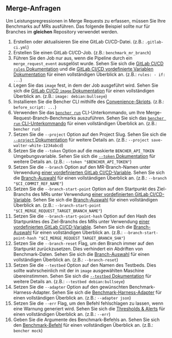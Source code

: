 
## Merge-Anfragen

Um Leistungsregressionen in Merge Requests zu erfassen, müssen Sie Ihre Benchmarks auf MRs ausführen.
Das folgende Beispiel sollte nur für Branches im **gleichen** Repository verwendet werden.

<MergeRequestsCode />

1. Erstellen oder aktualisieren Sie eine GitLab CI/CD-Datei.
   (z.B.: `.gitlab-ci.yml`)
2. Erstellen Sie einen GitLab CI/CD-Job.
   (z.B.: `benchmark_mr_branch`)
3. Führen Sie den Job nur aus, wenn die Pipeline durch ein `merge_request_event` ausgelöst wurde.
   Sehen Sie sich die [GitLab CI/CD `rules` Dokumentation][gitlab ci cd rules]
   und die [GitLab CI/CD vordefinierte Variablen Dokumentation][gitlab ci cd redefined variables] für einen vollständigen Überblick an.
   (z.B.: `rules: - if: ...`)
4. Legen Sie das `image` fest, in dem der Job ausgeführt wird.
   Sehen Sie sich die [GitLab CI/CD `image` Dokumentation][gitlab ci cd image] für einen vollständigen Überblick an.
   (z.B.: `image: debian:bullseye`)
5. Installieren Sie die Bencher CLI mithilfe des [Convenience-Skripts][install bencher cli].
   (z.B.: `before_script: ...`)
6. Verwenden Sie das <code><a href="/de/docs/explanation/bencher-run/">bencher run</a></code> CLI-Unterkommando,
   um Ihre Merge-Request-Branch-Benchmarks auszuführen.
   Sehen Sie sich das [ `bencher run` CLI-Unterkommando][bencher run] für einen vollständigen Überblick an.
   (z.B.: `bencher run`)
7. Setzen Sie die `--project` Option auf den Project Slug.
   Sehen Sie sich die [ `--project` Dokumentation][project option] für weitere Details an.
   (z.B.: `--project save-walter-white-1234abcd`)
8. Setzen Sie die `--token` Option auf die maskierte `BENCHER_API_TOKEN` Umgebungsvariable.
   Sehen Sie sich die [ `--token` Dokumentation][token option] für weitere Details an.
   (z.B.: `--token "$BENCHER_API_TOKEN"`)
9. Setzen Sie die `--branch` Option auf den MR-Branch-Namen unter Verwendung
   [einer vordefinierten GitLab CI/CD-Variable][branch selection branch].
   Sehen Sie sich die [Branch-Auswahl](/de/docs/explanation/branch-selection/#--branch-branch) für einen vollständigen Überblick an.
   (z.B.: `--branch "$CI_COMMIT_REF_NAME"`)
10. Setzen Sie die `--branch-start-point` Option auf den Startpunkt des Ziel-Branchs des MRs unter Verwendung
    [einer vordefinierten GitLab CI/CD-Variable][gitlab ci cd redefined variables].
    Sehen Sie sich die [Branch-Auswahl][branch selection start point] für einen vollständigen Überblick an.
    (z.B.: `--branch-start-point "$CI_MERGE_REQUEST_TARGET_BRANCH_NAME"`)
11. Setzen Sie die `--branch-start-point-hash` Option auf den Hash des Startpunktes des Ziel-Branchs des MRs unter Verwendung
    [einer vordefinierten GitLab CI/CD-Variable][gitlab ci cd redefined variables].
    Sehen Sie sich die [Branch-Auswahl][branch selection start point hash] für einen vollständigen Überblick an.
    (z.B.: `--branch-start-point-hash "$CI_MERGE_REQUEST_TARGET_BRANCH_SHA"`)
12. Setzen Sie die `--branch-reset` Flag, um den Branch immer auf den Startpunkt zurückzusetzen.
    Dies verhindert ein Abdriften von Benchmark-Daten.
    Sehen Sie sich die [Branch-Auswahl][branch selection branch reset] für einen vollständigen Überblick an.
    (z.B.: `--branch-reset`)
13. Setzen Sie die `--testbed` Option auf den Namen des Testbeds.
    Dies sollte wahrscheinlich mit der in `image` ausgewählten Maschine übereinstimmen.
    Sehen Sie sich die [ `--testbed` Dokumentation][testbed option] für weitere Details an.
    (z.B.: `--testbed debian:bullseye`)
14. Setzen Sie die `--adapter` Option auf den gewünschten Benchmark-Harness-Adapter.
    Sehen Sie sich die [Benchmark-Harness-Adapter][adapters] für einen vollständigen Überblick an.
    (z.B.: `--adapter json`)
15. Setzen Sie die `--err` Flag, um den Befehl fehlschlagen zu lassen, wenn eine Warnung generiert wird.
    Sehen Sie sich die [Thresholds & Alerts][alerts] für einen vollständigen Überblick an.
    (z.B.: `--err`)
16. Geben Sie die Argumente des Benchmark-Befehls an.
    Sehen Sie sich den [Benchmark-Befehl][command argument] für einen vollständigen Überblick an.
    (z.B.: `bencher mock`)

[gitlab ci cd rules]: https://docs.gitlab.com/ee/ci/jobs/job_control.html#common-if-clauses-for-rules
[gitlab ci cd redefined variables]: https://docs.gitlab.com/ee/ci/variables/predefined_variables.html
[gitlab ci cd image]: https://docs.gitlab.com/ee/ci/yaml/index.html#image

[install bencher cli]: /de/docs/how-to/install-cli/#install-cli-with-script
[bencher run]: /de/docs/explanation/bencher-run/
[project option]: /de/docs/explanation/bencher-run/#--project-project
[token option]: /de/docs/explanation/bencher-run/#--token-token
[branch selection branch]: /de/docs/explanation/branch-selection/#--branch-branch
[branch selection start point]: /de/docs/explanation/branch-selection/#--branch-start-point-branch
[branch selection start point hash]: /de/docs/explanation/branch-selection/#--branch-start-point-hash-hash
[branch selection branch reset]: /de/docs/explanation/branch-selection/#--branch-reset
[testbed option]: /de/docs/explanation/bencher-run/#--testbed-testbed
[adapters]: /de/docs/explanation/adapters/
[alerts]: /de/docs/explanation/thresholds/#alerts
[command argument]: /de/docs/explanation/bencher-run/#benchmark-command